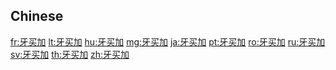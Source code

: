 {{also|牙買加}}
==Chinese==
{{zh-see|牙買加}}

[[fr:牙买加]]
[[lt:牙买加]]
[[hu:牙买加]]
[[mg:牙买加]]
[[ja:牙买加]]
[[pt:牙买加]]
[[ro:牙买加]]
[[ru:牙买加]]
[[sv:牙买加]]
[[th:牙买加]]
[[zh:牙买加]]